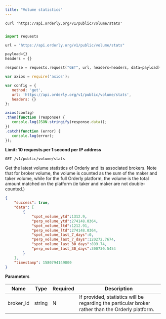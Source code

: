```yaml
---
title: "Volume statistics"
---
```


<RequestExample>

``` curl
curl 'https://api.orderly.org/v1/public/volume/stats'
```

```java
```

```python
import requests

url = "https://api.orderly.org/v1/public/volume/stats"

payload={}
headers = {}

response = requests.request("GET", url, headers=headers, data=payload)
```

```javascript
var axios = require('axios');

var config = {
   method: 'get',
   url: 'https://api.orderly.org/v1/public/volume/stats',
   headers: {}
};

axios(config)
.then(function (response) {
   console.log(JSON.stringify(response.data));
})
.catch(function (error) {
   console.log(error);
});
```
</RequestExample>

**Limit: 10 requests per 1 second per IP address**

`GET /v1/public/volume/stats`

Get the latest volume statistics of Orderly and its associated brokers. Note that for broker volume, the volume is counted as the sum of the maker and taker volume, while for the full Orderly platform, the volume is the total amount matched on the platform (ie taker and maker are not double-counted.)

<ResponseExample>

```json Response
{
    "success": true, 
    "data": [
        {
            "spot_volume_ytd":1312.9,
            "perp_volume_ytd":274148.0364,
            "spot_volume_ltd":1212.91,
            "perp_volume_ltd":274148.0364,
            "spot_volume_last_7_days":0,
            "perp_volume_last_7_days":120272.7674,
            "spot_volume_last_30_days":899.74,
            "perp_volume_last_30_days":300730.5454
        }
    ],
    "timestamp": 1580794149000
}
```
</ResponseExample>

**Parameters**

| Name      | Type   | Required        | Description                                                                                       |
| --------- | ------ | --------------- | ------------------------------------------------------------------------------------------------- |
| broker_id | string | N               | If provided, statistics will be regarding the particular broker rather than the Orderly platform. |